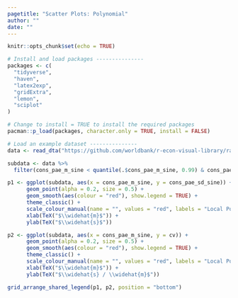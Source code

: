 ```yaml
---
pagetitle: "Scatter Plots: Polynomial"
author: ""
date: ""
---
```


```r
knitr::opts_chunk$set(echo = TRUE)
```

```r
# Install and load packages ---------------
packages <- c(
  "tidyverse",
  "haven",
  "latex2exp",
  "gridExtra",
  "lemon",
  "sciplot"
)

# Change to install = TRUE to install the required packages
pacman::p_load(packages, character.only = TRUE, install = FALSE)

# Load an example dataset ---------------
data <- read_dta("https://github.com/worldbank/r-econ-visual-library/raw/master/Library/Data/ScatterPolynomial.dta")

subdata <- data %>%
  filter(cons_pae_m_sine < quantile(.$cons_pae_m_sine, 0.99) & cons_pae_m_sine > quantile(.$cons_pae_m_sine, 0.01))

p1 <- ggplot(subdata, aes(x = cons_pae_m_sine, y = cons_pae_sd_sine)) +
      geom_point(alpha = 0.2, size = 0.5) +
      geom_smooth(aes(colour = "red"), show.legend = TRUE) +
      theme_classic() +
      scale_colour_manual(name = "", values = "red", labels = "Local Poly. & 95% CI") +
      xlab(TeX("$\\widehat{m}$")) +
      ylab(TeX("$\\widehat{s}$"))

p2 <- ggplot(subdata, aes(x = cons_pae_m_sine, y = cv)) +
      geom_point(alpha = 0.2, size = 0.5) +
      geom_smooth(aes(colour = "red"), show.legend = TRUE) +
      theme_classic() +
      scale_colour_manual(name = "", values = "red", labels = "Local Poly. % 95% CI") +
      xlab(TeX("$\\widehat{m}$")) +
      ylab(TeX("$\\widehat{s} / \\widehat{m}$"))

grid_arrange_shared_legend(p1, p2, position = "bottom")

```


